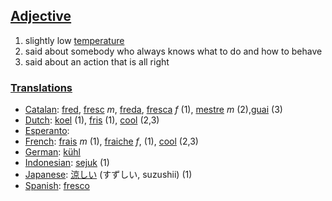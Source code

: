 ==[[Adjective]]==
#slightly low [[temperature]]
#said about somebody who always knows what to do and how to behave
#said about an action that is all right

===[[Translation]]s===
*[[Catalan]]: [[fred]], [[fresc]] ''m'', [[freda]], [[fresca]] ''f'' (1), [[mestre]] ''m'' (2),[[guai]] (3)
*[[Dutch]]: [[koel]] (1), [[fris]] (1), [[cool]] (2,3)
*[[Esperanto]]: [[]]
*[[French]]: [[frais]] ''m'' (1), [[fraiche]] ''f'', (1), [[cool]] (2,3)
*[[German]]: [[kühl]]
*[[Indonesian]]: [[sejuk]] (1)
*[[Japanese]]: [[涼しい]] (すずしい, suzushii) (1)
*[[Spanish]]: [[fresco]]